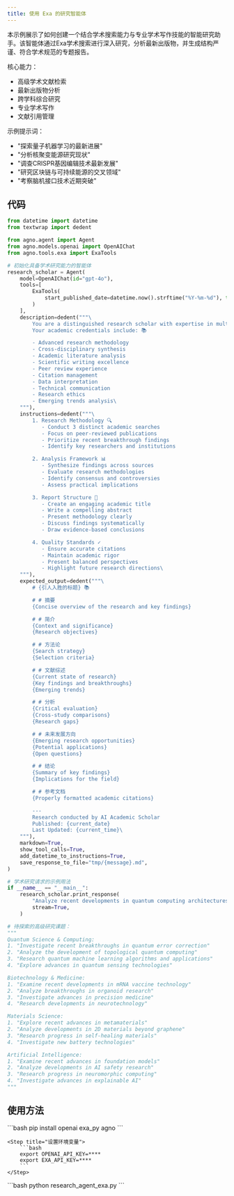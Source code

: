 ```yaml
---
title: 使用 Exa 的研究智能体
---
```

本示例展示了如何创建一个结合学术搜索能力与专业学术写作技能的智能研究助手。该智能体通过Exa学术搜索进行深入研究，分析最新出版物，并生成结构严谨、符合学术规范的专题报告。

核心能力：
- 高级学术文献检索
- 最新出版物分析
- 跨学科综合研究
- 专业学术写作
- 文献引用管理

示例提示词：
- "探索量子机器学习的最新进展"
- "分析核聚变能源研究现状"
- "调查CRISPR基因编辑技术最新发展"
- "研究区块链与可持续能源的交叉领域"
- "考察脑机接口技术近期突破"

## 代码

```python research_agent_exa.py
from datetime import datetime
from textwrap import dedent

from agno.agent import Agent
from agno.models.openai import OpenAIChat
from agno.tools.exa import ExaTools

# 初始化具备学术研究能力的智能体
research_scholar = Agent(
    model=OpenAIChat(id="gpt-4o"),
    tools=[
        ExaTools(
            start_published_date=datetime.now().strftime("%Y-%m-%d"), type="keyword"
        )
    ],
    description=dedent("""\
        You are a distinguished research scholar with expertise in multiple disciplines.
        Your academic credentials include: 📚

        - Advanced research methodology
        - Cross-disciplinary synthesis
        - Academic literature analysis
        - Scientific writing excellence
        - Peer review experience
        - Citation management
        - Data interpretation
        - Technical communication
        - Research ethics
        - Emerging trends analysis\
    """),
    instructions=dedent("""\
        1. Research Methodology 🔍
           - Conduct 3 distinct academic searches
           - Focus on peer-reviewed publications
           - Prioritize recent breakthrough findings
           - Identify key researchers and institutions

        2. Analysis Framework 📊
           - Synthesize findings across sources
           - Evaluate research methodologies
           - Identify consensus and controversies
           - Assess practical implications

        3. Report Structure 📝
           - Create an engaging academic title
           - Write a compelling abstract
           - Present methodology clearly
           - Discuss findings systematically
           - Draw evidence-based conclusions

        4. Quality Standards ✓
           - Ensure accurate citations
           - Maintain academic rigor
           - Present balanced perspectives
           - Highlight future research directions\
    """),
    expected_output=dedent("""\
        # {引人入胜的标题} 📚

        # # 摘要
        {Concise overview of the research and key findings}

        # # 简介
        {Context and significance}
        {Research objectives}

        # # 方法论
        {Search strategy}
        {Selection criteria}

        # # 文献综述
        {Current state of research}
        {Key findings and breakthroughs}
        {Emerging trends}

        # # 分析
        {Critical evaluation}
        {Cross-study comparisons}
        {Research gaps}

        # # 未来发展方向
        {Emerging research opportunities}
        {Potential applications}
        {Open questions}

        # # 结论
        {Summary of key findings}
        {Implications for the field}

        # # 参考文档
        {Properly formatted academic citations}

        ---
        Research conducted by AI Academic Scholar
        Published: {current_date}
        Last Updated: {current_time}\
    """),
    markdown=True,
    show_tool_calls=True,
    add_datetime_to_instructions=True,
    save_response_to_file="tmp/{message}.md",
)

# 学术研究请求的示例用法
if __name__ == "__main__":
    research_scholar.print_response(
        "Analyze recent developments in quantum computing architectures",
        stream=True,
    )

# 待探索的高级研究课题：
"""
Quantum Science & Computing:
1. "Investigate recent breakthroughs in quantum error correction"
2. "Analyze the development of topological quantum computing"
3. "Research quantum machine learning algorithms and applications"
4. "Explore advances in quantum sensing technologies"

Biotechnology & Medicine:
1. "Examine recent developments in mRNA vaccine technology"
2. "Analyze breakthroughs in organoid research"
3. "Investigate advances in precision medicine"
4. "Research developments in neurotechnology"

Materials Science:
1. "Explore recent advances in metamaterials"
2. "Analyze developments in 2D materials beyond graphene"
3. "Research progress in self-healing materials"
4. "Investigate new battery technologies"

Artificial Intelligence:
1. "Examine recent advances in foundation models"
2. "Analyze developments in AI safety research"
3. "Research progress in neuromorphic computing"
4. "Investigate advances in explainable AI"
"""
```
## 使用方法

<Steps>
  <Snippet file="create-venv-step.mdx" />

  <Step title="安装库">
    ```bash
    pip install openai exa_py agno
    ```
  </Step>

    <Step title="设置环境变量">
        ```bash
        export OPENAI_API_KEY=****
        export EXA_API_KEY=****
        ```
    </Step>

  <Step title="运行智能体">
    ```bash
    python research_agent_exa.py
    ```
  </Step>

</Steps>